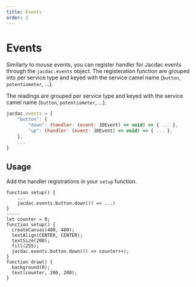 ```yaml
---
title: Events
order: 2
---
```


# Events

Similarly to mouse events, you can register handler for Jacdac events through the `jacdac.events` object.
The registeration function are grouped into per service type and keyed with the service camel name (`button`, `potentiometer`, ...).

The readings are grouped per service type and keyed with the service camel name (`button`, `potentiometer`, ...).

```javascript
jacdac.events = {
    "button": {
        "down": (handler: (event: JDEvent) => void) => { ... },
        "up": (handler: (event: JDEvent) => void) => { ... },
    },
    ...
}
```

## Usage

Add the handler registrations in your ``setup`` function.

```p5js
function setup() {
    ...
    jacdac.events.button.down(() => ...)
}
-----
let counter = 0;
function setup() {
  createCanvas(400, 400);
  textAlign(CENTER, CENTER);
  textSize(200);
  fill(255);
  jacdac.events.button.down(() => counter++);
}
function draw() {
  background(0);
  text(counter, 200, 200);
}
```
